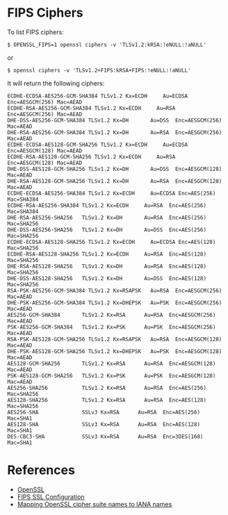 = FIPS Ciphers =

To list FIPS ciphers:

<pre>
$ OPENSSL_FIPS=1 openssl ciphers -v 'TLSv1.2:kRSA:!eNULL:!aNULL'
</pre>

or

<pre>
$ openssl ciphers -v 'TLSv1.2+FIPS:kRSA+FIPS:!eNULL:!aNULL'
</pre>

It will return the following ciphers:

<pre>
ECDHE-ECDSA-AES256-GCM-SHA384 TLSv1.2 Kx=ECDH     Au=ECDSA Enc=AESGCM(256) Mac=AEAD
ECDHE-RSA-AES256-GCM-SHA384 TLSv1.2 Kx=ECDH     Au=RSA  Enc=AESGCM(256) Mac=AEAD
DHE-DSS-AES256-GCM-SHA384 TLSv1.2 Kx=DH       Au=DSS  Enc=AESGCM(256) Mac=AEAD
DHE-RSA-AES256-GCM-SHA384 TLSv1.2 Kx=DH       Au=RSA  Enc=AESGCM(256) Mac=AEAD
ECDHE-ECDSA-AES128-GCM-SHA256 TLSv1.2 Kx=ECDH     Au=ECDSA Enc=AESGCM(128) Mac=AEAD
ECDHE-RSA-AES128-GCM-SHA256 TLSv1.2 Kx=ECDH     Au=RSA  Enc=AESGCM(128) Mac=AEAD
DHE-DSS-AES128-GCM-SHA256 TLSv1.2 Kx=DH       Au=DSS  Enc=AESGCM(128) Mac=AEAD
DHE-RSA-AES128-GCM-SHA256 TLSv1.2 Kx=DH       Au=RSA  Enc=AESGCM(128) Mac=AEAD
ECDHE-ECDSA-AES256-SHA384 TLSv1.2 Kx=ECDH     Au=ECDSA Enc=AES(256)  Mac=SHA384
ECDHE-RSA-AES256-SHA384 TLSv1.2 Kx=ECDH     Au=RSA  Enc=AES(256)  Mac=SHA384
DHE-RSA-AES256-SHA256   TLSv1.2 Kx=DH       Au=RSA  Enc=AES(256)  Mac=SHA256
DHE-DSS-AES256-SHA256   TLSv1.2 Kx=DH       Au=DSS  Enc=AES(256)  Mac=SHA256
ECDHE-ECDSA-AES128-SHA256 TLSv1.2 Kx=ECDH     Au=ECDSA Enc=AES(128)  Mac=SHA256
ECDHE-RSA-AES128-SHA256 TLSv1.2 Kx=ECDH     Au=RSA  Enc=AES(128)  Mac=SHA256
DHE-RSA-AES128-SHA256   TLSv1.2 Kx=DH       Au=RSA  Enc=AES(128)  Mac=SHA256
DHE-DSS-AES128-SHA256   TLSv1.2 Kx=DH       Au=DSS  Enc=AES(128)  Mac=SHA256
RSA-PSK-AES256-GCM-SHA384 TLSv1.2 Kx=RSAPSK   Au=RSA  Enc=AESGCM(256) Mac=AEAD
DHE-PSK-AES256-GCM-SHA384 TLSv1.2 Kx=DHEPSK   Au=PSK  Enc=AESGCM(256) Mac=AEAD
AES256-GCM-SHA384       TLSv1.2 Kx=RSA      Au=RSA  Enc=AESGCM(256) Mac=AEAD
PSK-AES256-GCM-SHA384   TLSv1.2 Kx=PSK      Au=PSK  Enc=AESGCM(256) Mac=AEAD
RSA-PSK-AES128-GCM-SHA256 TLSv1.2 Kx=RSAPSK   Au=RSA  Enc=AESGCM(128) Mac=AEAD
DHE-PSK-AES128-GCM-SHA256 TLSv1.2 Kx=DHEPSK   Au=PSK  Enc=AESGCM(128) Mac=AEAD
AES128-GCM-SHA256       TLSv1.2 Kx=RSA      Au=RSA  Enc=AESGCM(128) Mac=AEAD
PSK-AES128-GCM-SHA256   TLSv1.2 Kx=PSK      Au=PSK  Enc=AESGCM(128) Mac=AEAD
AES256-SHA256           TLSv1.2 Kx=RSA      Au=RSA  Enc=AES(256)  Mac=SHA256
AES128-SHA256           TLSv1.2 Kx=RSA      Au=RSA  Enc=AES(128)  Mac=SHA256
AES256-SHA              SSLv3 Kx=RSA      Au=RSA  Enc=AES(256)  Mac=SHA1
AES128-SHA              SSLv3 Kx=RSA      Au=RSA  Enc=AES(128)  Mac=SHA1
DES-CBC3-SHA            SSLv3 Kx=RSA      Au=RSA  Enc=3DES(168) Mac=SHA1
</pre>

= References =

* [[OpenSSL]]
* [[FIPS SSL Configuration]]
* [https://testssl.sh/openssl-iana.mapping.html Mapping OpenSSL cipher suite names to IANA names]